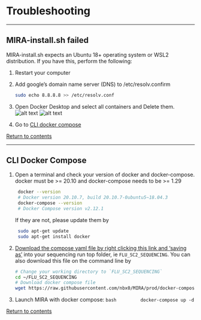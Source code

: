 # Troubleshooting

<hr>

## MIRA-install.sh failed
MIRA-install.sh expects an Ubuntu 18+ operating system or WSL2 distribution. If you have this, perform the following:

   1. Restart your computer
   2. Add google's domain name server (DNS) to /etc/resolv.confirm
      
        ```bash
        sudo echo 8.8.8.8 >> /etc/resolv.conf
        ```
   3. Open Docker Desktop and select all containers and Delete them.
    ![alt text](./images/mira_docker_delete_containers.png)
    ![alt text](./images/mira_docker_delete_images.png)
   4. Go to [CLI docker compose](#CLI-Docker-Compose)

[Return to contents](#Contents)

<hr>

## CLI Docker Compose

   1. Open a terminal and check your version of docker and docker-compose. docker must be >= 20.10 and docker-compose needs to be >= 1.29
        
        ```bash
         docker --version
         # Docker version 20.10.7, build 20.10.7-0ubuntu5~18.04.3
         docker-compose --version
         # Docker Compose version v2.12.1
        ```
        If they are not, please update them by

        ```bash
         sudo apt-get update
         sudo apt-get install docker
        ```
   2. [Download the compose yaml file by right clicking this link and 'saving as'](https://raw.githubusercontent.com/nbx0/MIRA/prod/docker-compose-git.yml) into your sequencing run top folder, ie `FLU_SC2_SEQUENCING`. You can also download this file on the command line by

        ```bash
        # Change your working directory to `FLU_SC2_SEQUENCING`
        cd ~/FLU_SC2_SEQUENCING
        # Download docker compose file
        wget https://raw.githubusercontent.com/nbx0/MIRA/prod/docker-compose-git.yml
        ```

   3. Launch MIRA with docker compose:
        ```bash
        docker-compose up -d 
        ```


[Return to contents](#Contents)